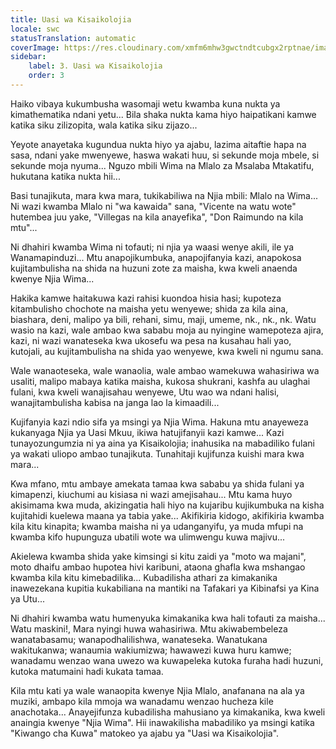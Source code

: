 ```yaml
---
title: Uasi wa Kisaikolojia
locale: swc
statusTranslation: automatic
coverImage: https://res.cloudinary.com/xmfm6mhw3gwctndtcubgx2rptnae/image/upload/v1740468922/small_cover_tratado_de_psicologia_revolucionaria_a4c0dca4e0.webp
sidebar:
    label: 3. Uasi wa Kisaikolojia
    order: 3
---
```

Haiko vibaya kukumbusha wasomaji wetu kwamba kuna nukta ya kimathematika ndani yetu... Bila shaka nukta kama hiyo haipatikani kamwe katika siku zilizopita, wala katika siku zijazo...

Yeyote anayetaka kugundua nukta hiyo ya ajabu, lazima aitaftie hapa na sasa, ndani yake mwenyewe, haswa wakati huu, si sekunde moja mbele, si sekunde moja nyuma... Nguzo mbili Wima na Mlalo za Msalaba Mtakatifu, hukutana katika nukta hii...

Basi tunajikuta, mara kwa mara, tukikabiliwa na Njia mbili: Mlalo na Wima... Ni wazi kwamba Mlalo ni "wa kawaida" sana, "Vicente na watu wote" hutembea juu yake, "Villegas na kila anayefika", "Don Raimundo na kila mtu"...

Ni dhahiri kwamba Wima ni tofauti; ni njia ya waasi wenye akili, ile ya Wanamapinduzi... Mtu anapojikumbuka, anapojifanyia kazi, anapokosa kujitambulisha na shida na huzuni zote za maisha, kwa kweli anaenda kwenye Njia Wima...

Hakika kamwe haitakuwa kazi rahisi kuondoa hisia hasi; kupoteza kitambulisho chochote na maisha yetu wenyewe; shida za kila aina, biashara, deni, malipo ya bili, rehani, simu, maji, umeme, nk., nk., nk. Watu wasio na kazi, wale ambao kwa sababu moja au nyingine wamepoteza ajira, kazi, ni wazi wanateseka kwa ukosefu wa pesa na kusahau hali yao, kutojali, au kujitambulisha na shida yao wenyewe, kwa kweli ni ngumu sana.

Wale wanaoteseka, wale wanaolia, wale ambao wamekuwa wahasiriwa wa usaliti, malipo mabaya katika maisha, kukosa shukrani, kashfa au ulaghai fulani, kwa kweli wanajisahau wenyewe, Utu wao wa ndani halisi, wanajitambulisha kabisa na janga lao la kimaadili...

Kujifanyia kazi ndio sifa ya msingi ya Njia Wima. Hakuna mtu anayeweza kukanyaga Njia ya Uasi Mkuu, ikiwa hatujifanyii kazi kamwe... Kazi tunayozungumzia ni ya aina ya Kisaikolojia; inahusika na mabadiliko fulani ya wakati uliopo ambao tunajikuta. Tunahitaji kujifunza kuishi mara kwa mara...

Kwa mfano, mtu ambaye amekata tamaa kwa sababu ya shida fulani ya kimapenzi, kiuchumi au kisiasa ni wazi amejisahau... Mtu kama huyo akisimama kwa muda, akizingatia hali hiyo na kujaribu kujikumbuka na kisha kujitahidi kuelewa maana ya tabia yake... Akifikiria kidogo, akifikiria kwamba kila kitu kinapita; kwamba maisha ni ya udanganyifu, ya muda mfupi na kwamba kifo hupunguza ubatili wote wa ulimwengu kuwa majivu...

Akielewa kwamba shida yake kimsingi si kitu zaidi ya "moto wa majani", moto dhaifu ambao hupotea hivi karibuni, ataona ghafla kwa mshangao kwamba kila kitu kimebadilika... Kubadilisha athari za kimakanika inawezekana kupitia kukabiliana na mantiki na Tafakari ya Kibinafsi ya Kina ya Utu...

Ni dhahiri kwamba watu humenyuka kimakanika kwa hali tofauti za maisha... Watu maskini!, Mara nyingi huwa wahasiriwa. Mtu akiwabembeleza wanatabasamu; wanapodhalilishwa, wanateseka. Wanatukana wakitukanwa; wanaumia wakiumizwa; hawawezi kuwa huru kamwe; wanadamu wenzao wana uwezo wa kuwapeleka kutoka furaha hadi huzuni, kutoka matumaini hadi kukata tamaa.

Kila mtu kati ya wale wanaopita kwenye Njia Mlalo, anafanana na ala ya muziki, ambapo kila mmoja wa wanadamu wenzao hucheza kile anachotaka... Anayejifunza kubadilisha mahusiano ya kimakanika, kwa kweli anaingia kwenye "Njia Wima". Hii inawakilisha mabadiliko ya msingi katika "Kiwango cha Kuwa" matokeo ya ajabu ya "Uasi wa Kisaikolojia".

